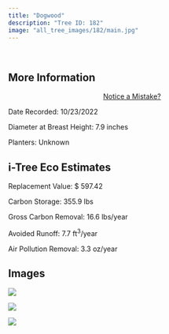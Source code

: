 ```yaml
---
title: "Dogwood"
description: "Tree ID: 182"
image: "all_tree_images/182/main.jpg"
---
```


<br>

## **More Information**
::: column-margin
<center><a class="button" href="https://forms.gle/W6f5nwYxrM33hF4f7">Notice a Mistake?</a></center>
:::


Date Recorded:  10/23/2022

Diameter at Breast Height:  7.9  inches

Planters:  Unknown

## **i-Tree Eco Estimates**


 Replacement Value: $ 597.42

 Carbon Storage:  355.9  lbs

 Gross Carbon Removal:  16.6  lbs/year

 Avoided Runoff:  7.7  ft<sup>3</sup>/year

 Air Pollution Removal:  3.3  oz/year

## **Images**


 ![](all_tree_images/182/IMG_7022.jpg)

 ![](all_tree_images/182/IMG_7024.jpg)

 ![](all_tree_images/182/main.jpg)
